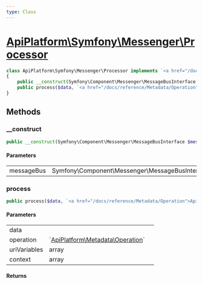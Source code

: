 ```yaml
---
type: Class
---
```


# [ApiPlatform\Symfony\Messenger\Processor](/docs/reference/Symfony/Messenger/Processor)



```php
class ApiPlatform\Symfony\Messenger\Processor implements `<a href="/docs/reference/State/ProcessorInterface">ApiPlatform\State\ProcessorInterface</a>`
{
    public __construct(Symfony\Component\Messenger\MessageBusInterface $messageBus)
    public process($data, `<a href="/docs/reference/Metadata/Operation">ApiPlatform\Metadata\Operation</a>` $operation, array $uriVariables, array $context)
}
```
## Methods

### __construct



```php
public __construct(Symfony\Component\Messenger\MessageBusInterface $messageBus)
```

#### Parameters

<table><tbody>
<tr><td>messageBus</td><td>Symfony\Component\Messenger\MessageBusInterface</td><td></td></tr>
</tbody>
</table>

### process



```php
public process($data, `<a href="/docs/reference/Metadata/Operation">ApiPlatform\Metadata\Operation</a>` $operation, array $uriVariables, array $context)
```

#### Parameters

<table><tbody>
<tr><td>data</td><td></td><td></td></tr><tr><td>operation</td><td>`<a href="/docs/reference/Metadata/Operation">ApiPlatform\Metadata\Operation</a>`</td><td></td></tr><tr><td>uriVariables</td><td>array</td><td></td></tr><tr><td>context</td><td>array</td><td></td></tr>
</tbody>
</table>

#### Returns


